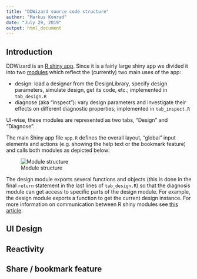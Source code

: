 ```yaml
---
title: "DDWizard source code structure"
author: "Markus Konrad"
date: "July 29, 2019"
output: html_document
---
```


## Introduction

DDWizard is an [R shiny app](https://shiny.rstudio.com/). Since it is a fairly large shiny app we divided it into two [modules](https://shiny.rstudio.com/articles/modules.html) which reflect the (currently) two main uses of the app:

- design: load a design*er* from the DesignLibrary, specify design parameters, simulate design, get its code, etc.; implemented in `tab_design.R`
- diagnose (aka "inspect"): vary design parameters and investigate their effects on different diagnostic properties; implemented in `tab_inspect.R`

UI-wise, these modules are represented as two tabs, "Design" and "Diagnose".

The main Shiny app file `app.R` defines the overall layout, "global" input elements and actions (e.g. showing the help text or the bookmark feature) and calls both modules as depicted below:

![Module structure](modules.png)

The design module exports several functions and objects (this is done in the final `return` statement in the last lines of `tab_design.R`) so that the diagnosis module can get access to specific parts of the design module. For example, the design module exports a function to get the current design instance. For more information on communication between R shiny modules see [this article](https://shiny.rstudio.com/articles/communicate-bet-modules.html).


## UI Design


## Reactivity


## Share / bookmark feature

